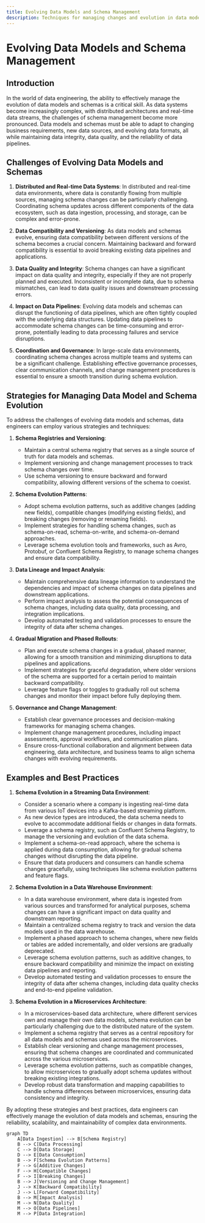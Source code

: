 ```yaml
---
title: Evolving Data Models and Schema Management
description: Techniques for managing changes and evolution in data models and schemas
---
```


# Evolving Data Models and Schema Management

## Introduction

In the world of data engineering, the ability to effectively manage the evolution of data models and schemas is a critical skill. As data systems become increasingly complex, with distributed architectures and real-time data streams, the challenges of schema management become more pronounced. Data models and schemas must be able to adapt to changing business requirements, new data sources, and evolving data formats, all while maintaining data integrity, data quality, and the reliability of data pipelines.

## Challenges of Evolving Data Models and Schemas

1. **Distributed and Real-time Data Systems**: In distributed and real-time data environments, where data is constantly flowing from multiple sources, managing schema changes can be particularly challenging. Coordinating schema updates across different components of the data ecosystem, such as data ingestion, processing, and storage, can be complex and error-prone.

2. **Data Compatibility and Versioning**: As data models and schemas evolve, ensuring data compatibility between different versions of the schema becomes a crucial concern. Maintaining backward and forward compatibility is essential to avoid breaking existing data pipelines and applications.

3. **Data Quality and Integrity**: Schema changes can have a significant impact on data quality and integrity, especially if they are not properly planned and executed. Inconsistent or incomplete data, due to schema mismatches, can lead to data quality issues and downstream processing errors.

4. **Impact on Data Pipelines**: Evolving data models and schemas can disrupt the functioning of data pipelines, which are often tightly coupled with the underlying data structures. Updating data pipelines to accommodate schema changes can be time-consuming and error-prone, potentially leading to data processing failures and service disruptions.

5. **Coordination and Governance**: In large-scale data environments, coordinating schema changes across multiple teams and systems can be a significant challenge. Establishing effective governance processes, clear communication channels, and change management procedures is essential to ensure a smooth transition during schema evolution.

## Strategies for Managing Data Model and Schema Evolution

To address the challenges of evolving data models and schemas, data engineers can employ various strategies and techniques:

1. **Schema Registries and Versioning**:
   - Maintain a central schema registry that serves as a single source of truth for data models and schemas.
   - Implement versioning and change management processes to track schema changes over time.
   - Use schema versioning to ensure backward and forward compatibility, allowing different versions of the schema to coexist.

2. **Schema Evolution Patterns**:
   - Adopt schema evolution patterns, such as additive changes (adding new fields), compatible changes (modifying existing fields), and breaking changes (removing or renaming fields).
   - Implement strategies for handling schema changes, such as schema-on-read, schema-on-write, and schema-on-demand approaches.
   - Leverage schema evolution tools and frameworks, such as Avro, Protobuf, or Confluent Schema Registry, to manage schema changes and ensure data compatibility.

3. **Data Lineage and Impact Analysis**:
   - Maintain comprehensive data lineage information to understand the dependencies and impact of schema changes on data pipelines and downstream applications.
   - Perform impact analysis to assess the potential consequences of schema changes, including data quality, data processing, and integration implications.
   - Develop automated testing and validation processes to ensure the integrity of data after schema changes.

4. **Gradual Migration and Phased Rollouts**:
   - Plan and execute schema changes in a gradual, phased manner, allowing for a smooth transition and minimizing disruptions to data pipelines and applications.
   - Implement strategies for graceful degradation, where older versions of the schema are supported for a certain period to maintain backward compatibility.
   - Leverage feature flags or toggles to gradually roll out schema changes and monitor their impact before fully deploying them.

5. **Governance and Change Management**:
   - Establish clear governance processes and decision-making frameworks for managing schema changes.
   - Implement change management procedures, including impact assessments, approval workflows, and communication plans.
   - Ensure cross-functional collaboration and alignment between data engineering, data architecture, and business teams to align schema changes with evolving requirements.

## Examples and Best Practices

1. **Schema Evolution in a Streaming Data Environment**:
   - Consider a scenario where a company is ingesting real-time data from various IoT devices into a Kafka-based streaming platform.
   - As new device types are introduced, the data schema needs to evolve to accommodate additional fields or changes in data formats.
   - Leverage a schema registry, such as Confluent Schema Registry, to manage the versioning and evolution of the data schema.
   - Implement a schema-on-read approach, where the schema is applied during data consumption, allowing for gradual schema changes without disrupting the data pipeline.
   - Ensure that data producers and consumers can handle schema changes gracefully, using techniques like schema evolution patterns and feature flags.

2. **Schema Evolution in a Data Warehouse Environment**:
   - In a data warehouse environment, where data is ingested from various sources and transformed for analytical purposes, schema changes can have a significant impact on data quality and downstream reporting.
   - Maintain a centralized schema registry to track and version the data models used in the data warehouse.
   - Implement a phased approach to schema changes, where new fields or tables are added incrementally, and older versions are gradually deprecated.
   - Leverage schema evolution patterns, such as additive changes, to ensure backward compatibility and minimize the impact on existing data pipelines and reporting.
   - Develop automated testing and validation processes to ensure the integrity of data after schema changes, including data quality checks and end-to-end pipeline validation.

3. **Schema Evolution in a Microservices Architecture**:
   - In a microservices-based data architecture, where different services own and manage their own data models, schema evolution can be particularly challenging due to the distributed nature of the system.
   - Implement a schema registry that serves as a central repository for all data models and schemas used across the microservices.
   - Establish clear versioning and change management processes, ensuring that schema changes are coordinated and communicated across the various microservices.
   - Leverage schema evolution patterns, such as compatible changes, to allow microservices to gradually adopt schema updates without breaking existing integrations.
   - Develop robust data transformation and mapping capabilities to handle schema differences between microservices, ensuring data consistency and integrity.

By adopting these strategies and best practices, data engineers can effectively manage the evolution of data models and schemas, ensuring the reliability, scalability, and maintainability of complex data environments.

```mermaid
graph TD
    A[Data Ingestion] --> B[Schema Registry]
    B --> C[Data Processing]
    C --> D[Data Storage]
    D --> E[Data Consumption]
    B --> F[Schema Evolution Patterns]
    F --> G[Additive Changes]
    F --> H[Compatible Changes]
    F --> I[Breaking Changes]
    B --> J[Versioning and Change Management]
    J --> K[Backward Compatibility]
    J --> L[Forward Compatibility]
    B --> M[Impact Analysis]
    M --> N[Data Quality]
    M --> O[Data Pipelines]
    M --> P[Data Integration]
```